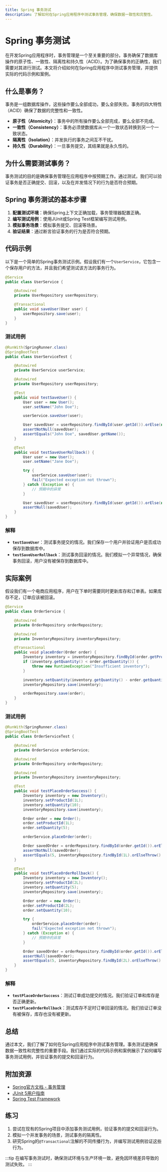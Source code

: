 ```yaml
---
title: Spring 事务测试
description: 了解如何在Spring应用程序中测试事务管理，确保数据一致性和完整性。
---
```


# Spring 事务测试

在开发Spring应用程序时，事务管理是一个至关重要的部分。事务确保了数据库操作的原子性、一致性、隔离性和持久性（ACID）。为了确保事务的正确性，我们需要对其进行测试。本文将介绍如何在Spring应用程序中测试事务管理，并提供实际的代码示例和案例。

## 什么是事务？

事务是一组数据库操作，这些操作要么全部成功，要么全部失败。事务的四大特性（ACID）确保了数据的完整性和一致性。

- **原子性（Atomicity）**：事务中的所有操作要么全部完成，要么全部不完成。
- **一致性（Consistency）**：事务必须使数据库从一个一致状态转换到另一个一致状态。
- **隔离性（Isolation）**：并发执行的事务之间互不干扰。
- **持久性（Durability）**：一旦事务提交，其结果就是永久性的。

## 为什么需要测试事务？

事务测试的目的是确保事务管理在应用程序中按预期工作。通过测试，我们可以验证事务是否正确提交、回滚，以及在并发情况下的行为是否符合预期。

## Spring 事务测试的基本步骤

1. **配置测试环境**：确保Spring上下文正确加载，事务管理器配置正确。
2. **编写测试用例**：使用JUnit或Spring Test框架编写测试用例。
3. **模拟事务场景**：模拟事务提交、回滚等场景。
4. **验证结果**：通过断言验证事务的行为是否符合预期。

## 代码示例

以下是一个简单的Spring事务测试示例。假设我们有一个`UserService`，它包含一个保存用户的方法，并且我们希望测试该方法的事务行为。

```java
@Service
public class UserService {

    @Autowired
    private UserRepository userRepository;

    @Transactional
    public void saveUser(User user) {
        userRepository.save(user);
    }
}
```

### 测试用例

```java
@RunWith(SpringRunner.class)
@SpringBootTest
public class UserServiceTest {

    @Autowired
    private UserService userService;

    @Autowired
    private UserRepository userRepository;

    @Test
    public void testSaveUser() {
        User user = new User();
        user.setName("John Doe");

        userService.saveUser(user);

        User savedUser = userRepository.findById(user.getId()).orElse(null);
        assertNotNull(savedUser);
        assertEquals("John Doe", savedUser.getName());
    }

    @Test
    public void testSaveUserRollback() {
        User user = new User();
        user.setName("Jane Doe");

        try {
            userService.saveUser(user);
            fail("Expected exception not thrown");
        } catch (Exception e) {
            // 预期中的异常
        }

        User savedUser = userRepository.findById(user.getId()).orElse(null);
        assertNull(savedUser);
    }
}
```

### 解释

- **`testSaveUser`**：测试事务提交的情况。我们保存一个用户并验证用户是否成功保存到数据库中。
- **`testSaveUserRollback`**：测试事务回滚的情况。我们模拟一个异常情况，确保事务回滚，用户没有被保存到数据库中。

## 实际案例

假设我们有一个电商应用程序，用户在下单时需要同时更新库存和订单表。如果库存不足，订单应该被回滚。

```java
@Service
public class OrderService {

    @Autowired
    private OrderRepository orderRepository;

    @Autowired
    private InventoryRepository inventoryRepository;

    @Transactional
    public void placeOrder(Order order) {
        Inventory inventory = inventoryRepository.findById(order.getProductId()).orElseThrow();
        if (inventory.getQuantity() < order.getQuantity()) {
            throw new RuntimeException("Insufficient inventory");
        }

        inventory.setQuantity(inventory.getQuantity() - order.getQuantity());
        inventoryRepository.save(inventory);

        orderRepository.save(order);
    }
}
```

### 测试用例

```java
@RunWith(SpringRunner.class)
@SpringBootTest
public class OrderServiceTest {

    @Autowired
    private OrderService orderService;

    @Autowired
    private OrderRepository orderRepository;

    @Autowired
    private InventoryRepository inventoryRepository;

    @Test
    public void testPlaceOrderSuccess() {
        Inventory inventory = new Inventory();
        inventory.setProductId(1L);
        inventory.setQuantity(10);
        inventoryRepository.save(inventory);

        Order order = new Order();
        order.setProductId(1L);
        order.setQuantity(5);

        orderService.placeOrder(order);

        Order savedOrder = orderRepository.findById(order.getId()).orElse(null);
        assertNotNull(savedOrder);
        assertEquals(5, inventoryRepository.findById(1L).orElseThrow().getQuantity());
    }

    @Test
    public void testPlaceOrderRollback() {
        Inventory inventory = new Inventory();
        inventory.setProductId(2L);
        inventory.setQuantity(5);
        inventoryRepository.save(inventory);

        Order order = new Order();
        order.setProductId(2L);
        order.setQuantity(10);

        try {
            orderService.placeOrder(order);
            fail("Expected exception not thrown");
        } catch (Exception e) {
            // 预期中的异常
        }

        Order savedOrder = orderRepository.findById(order.getId()).orElse(null);
        assertNull(savedOrder);
        assertEquals(5, inventoryRepository.findById(2L).orElseThrow().getQuantity());
    }
}
```

### 解释

- **`testPlaceOrderSuccess`**：测试订单成功提交的情况。我们验证订单和库存是否正确更新。
- **`testPlaceOrderRollback`**：测试库存不足时订单回滚的情况。我们验证订单没有被保存，库存也没有被更新。

## 总结

通过本文，我们了解了如何在Spring应用程序中测试事务管理。事务测试是确保数据一致性和完整性的重要手段。我们通过实际的代码示例和案例展示了如何编写事务测试用例，并验证事务的提交和回滚行为。

## 附加资源

- [Spring官方文档 - 事务管理](https://docs.spring.io/spring-framework/docs/current/reference/html/data-access.html#transaction)
- [JUnit 5用户指南](https://junit.org/junit5/docs/current/user-guide/)
- [Spring Test Framework](https://docs.spring.io/spring-framework/docs/current/reference/html/testing.html)

## 练习

1. 尝试在现有的Spring项目中添加事务测试用例，验证事务的提交和回滚行为。
2. 模拟一个并发事务的场景，测试事务的隔离性。
3. 研究Spring的`@Transactional`注解的不同传播行为，并编写测试用例验证这些行为。

:::tip
在编写事务测试时，确保测试环境与生产环境一致，避免因环境差异导致的测试失败。
:::